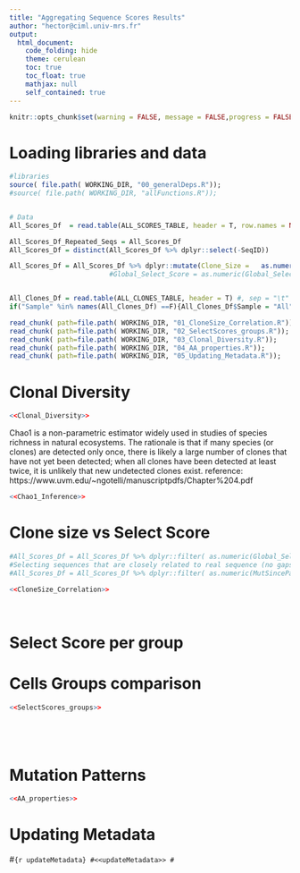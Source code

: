 ```yaml
---
title: "Aggregating Sequence Scores Results"
author: "hector@ciml.univ-mrs.fr"
output:
  html_document:
    code_folding: hide
    theme: cerulean
    toc: true
    toc_float: true
    mathjax: null 
    self_contained: true  
---
```


```r
knitr::opts_chunk$set(warning = FALSE, message = FALSE,progress = FALSE, verbose = FALSE)
```



# Loading libraries and data 


```r

#libraries
source( file.path( WORKING_DIR, "00_generalDeps.R"));
#source( file.path( WORKING_DIR, "allFunctions.R"));


# Data 
All_Scores_Df  = read.table(ALL_SCORES_TABLE, header = T, row.names = NULL)

All_Scores_Df_Repeated_Seqs = All_Scores_Df
All_Scores_Df = distinct(All_Scores_Df %>% dplyr::select(-SeqID))  

All_Scores_Df = All_Scores_Df %>% dplyr::mutate(Clone_Size =   as.numeric(gsub(".*CLONOTYPE_n(.+)_Id.*", "\\1", Clonotype))    ) %>% dplyr::filter(Dist_ToGermline < 75 )
						 #Global_Select_Score = as.numeric(Global_Select_Score), Cumulated_Select_Score = as.numeric(Cumulated_Select_Score)  )


All_Clones_Df = read.table(ALL_CLONES_TABLE, header = T) #, sep = "\t"
if("Sample" %in% names(All_Clones_Df) ==F){All_Clones_Df$Sample = "All"}


```



```r
read_chunk( path=file.path( WORKING_DIR, "01_CloneSize_Correlation.R"));
read_chunk( path=file.path( WORKING_DIR, "02_SelectScores_groups.R"));
read_chunk( path=file.path( WORKING_DIR, "03_Clonal_Diversity.R"));
read_chunk( path=file.path( WORKING_DIR, "04_AA_properties.R"));
read_chunk( path=file.path( WORKING_DIR, "05_Updating_Metadata.R"));

```


# Clonal Diversity

```r
<<Clonal_Diversity>>

```

Chao1 is a non-parametric estimator widely used in studies of species richness in natural ecosystems. The rationale
is that if many species (or clones) are detected only once, there is likely a large number of
clones that have not yet been detected; when all clones have been detected at least twice,
it is unlikely that new undetected clones exist.
reference: https://www.uvm.edu/~ngotelli/manuscriptpdfs/Chapter%204.pdf 



```r
<<Chao1_Inference>>

```


# Clone size vs Select Score 
```r
#All_Scores_Df = All_Scores_Df %>% dplyr::filter( as.numeric(Global_Select_Score) < 0.9 ) #TO DELETE AFTER? TEMPORARY SOLUTION 
#Selecting sequences that are closely related to real sequence (no gaps + no inferrence)
#All_Scores_Df = All_Scores_Df %>% dplyr::filter( as.numeric(MutSinceParent) <4  ) #& grepl("[Ss]eq", ParentNode )
```



```r
<<CloneSize_Correlation>>

```
<br />

# Select Score per group 




# Cells Groups comparison {.tabset .tabset-fade}

```r
<<SelectScores_groups>>
```






<!-- Ending the tabset section -->
### {.toc-ignore} 
<br /><br />



# Mutation Patterns {.tabset .tabset-fade}

```r
<<AA_properties>>
```



# Updating Metadata

#```{r updateMetadata}
#<<updateMetadata>>
#```


